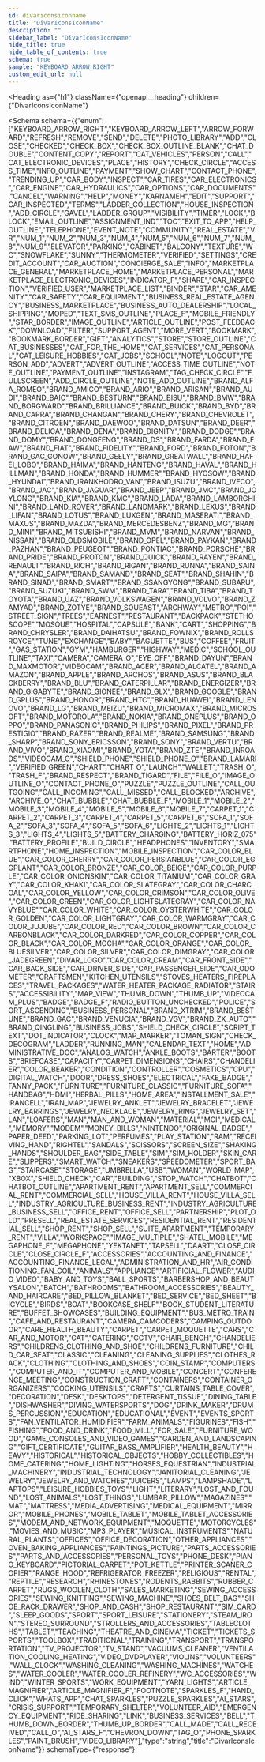 ```yaml
---
id: divariconsiconname
title: "DivarIconsIconName"
description: ""
sidebar_label: "DivarIconsIconName"
hide_title: true
hide_table_of_contents: true
schema: true
sample: "KEYBOARD_ARROW_RIGHT"
custom_edit_url: null
---
```



<Heading
  as={"h1"}
  className={"openapi__heading"}
  children={"DivarIconsIconName"}
>
</Heading>





<Schema
  schema={{"enum":["KEYBOARD_ARROW_RIGHT","KEYBOARD_ARROW_LEFT","ARROW_FORWARD","REFRESH","REMOVE","SEND","DELETE","PHOTO_LIBRARY","ADD","CLOSE","CHECKED","CHECK_BOX","CHECK_BOX_OUTLINE_BLANK","CHAT_DOUBLE","CONTENT_COPY","REPORT","CAT_VEHICLES","PERSON","CALL","CAT_ELECTRONIC_DEVICES","PLACE","HISTORY","CHECK_CIRCLE","ACCESS_TIME","INFO_OUTLINE","PAYMENT","SHOW_CHART","CONTACT_PHONE","TRENDING_UP","CAR_BODY","INSPECT","CAR_TIRES","CAR_ELECTRONICS","CAR_ENGINE","CAR_HYDRAULICS","CAR_OPTIONS","CAR_DOCUMENTS","CANCEL","WARNING","HELP","MONEY","KARNAMEH","EDIT","SUPPORT","CAR_INSPECTED","TERMS","LADDER_COLLECTION","HOUSE_INSPECTION","ADD_CIRCLE","GAVEL","LADDER_GROUP","VISIBILITY","TIMER","LOCK","BLOCK","EMAIL_OUTLINE","ASSIGNMENT_IND","TOC","EXIT_TO_APP","HELP_OUTLINE","TELEPHONE","EVENT_NOTE","COMMUNITY","REAL_ESTATE","VR","NUM_1","NUM_2","NUM_3","NUM_4","NUM_5","NUM_6","NUM_7","NUM_8","NUM_9","ELEVATOR","PARKING","CABINET","BALCONY","TEXTURE","WC","SNOWFLAKE","SUNNY","THERMOMETER","VERIFIED","SETTINGS","CREDIT_ACCOUNT","CAR_AUCTION","CONCIERGE_SALE","INFO","MARKETPLACE_GENERAL","MARKETPLACE_HOME","MARKETPLACE_PERSONAL","MARKETPLACE_ELECTRONIC_DEVICES","INDICATOR_F","SHARE","CAR_INSPECTION","VERIFIED_USER","MARKETPLACE_LIST","BINDER","STAR","CAR_AMENITY","CAR_SAFETY","CAR_EQUIPMENT","BUSINESS_REAL_ESTATE_AGENCY","BUSINESS_MARKETPLACE","BUSINESS_AUTO_DEALERSHIP","LOCAL_SHIPPING","MOPED","TEXT_SMS_OUTLINE","PLACE_F","MOBILE_FRIENDLY","STAR_BORDER","IMAGE_OUTLINE","ARTICLE_OUTLINE","POST_FEEDBACK","DOWNLOAD","FILTER","SUPPORT_AGENT","MORE_VERT","BOOKMARK","BOOKMARK_BORDER","GIFT","ANALYTICS","STORE","STORE_OUTLINE","CAT_BUSINESSES","CAT_FOR_THE_HOME","CAT_SERVICES","CAT_PERSONAL","CAT_LEISURE_HOBBIES","CAT_JOBS","SCHOOL","NOTE","LOGOUT","PERSON_ADD","ADVERT","ADVERT_OUTLINE","ACCESS_TIME_OUTLINE","NOTE_OUTLINE","PAYMENT_OUTLINE","INSTAGRAM","TAG_CHECK_CIRCLE","FULLSCREEN","ADD_CIRCLE_OUTLINE","NOTE_ADD_OUTLINE","BRAND_ALFA_ROMEO","BRAND_AMICO","BRAND_ARIO","BRAND_ARISAN","BRAND_AUDI","BRAND_BAIC","BRAND_BESTURN","BRAND_BISU","BRAND_BMW","BRAND_BORGWARD","BRAND_BRILLIANCE","BRAND_BUICK","BRAND_BYD","BRAND_CAPRA","BRAND_CHANGAN","BRAND_CHERY","BRAND_CHEVROLET","BRAND_CITROEN","BRAND_DAEWOO","BRAND_DATSUN","BRAND_DEER","BRAND_DELICA","BRAND_DENA","BRAND_DIGNITY","BRAND_DODGE","BRAND_DOMY","BRAND_DONGFENG","BRAND_DS","BRAND_FARDA","BRAND_FAW","BRAND_FIAT","BRAND_FIDELITY","BRAND_FORD","BRAND_FOTON","BRAND_GAC_GONOW","BRAND_GEELY","BRAND_GREATWALL","BRAND_HAFEI_LOBO","BRAND_HAIMA","BRAND_HANTENG","BRAND_HAVAL","BRAND_HILLMAN","BRAND_HONDA","BRAND_HUMMER","BRAND_HYOSOW","BRAND_HYUNDAI","BRAND_IRANKHODRO_VAN","BRAND_ISUZU","BRAND_IVECO","BRAND_JAC","BRAND_JAGUAR","BRAND_JEEP","BRAND_JMC","BRAND_JOYLONG","BRAND_KIA","BRAND_KMC","BRAND_LADA","BRAND_LAMBORGHINI","BRAND_LAND_ROVER","BRAND_LANDMARK","BRAND_LEXUS","BRAND_LIFAN","BRAND_LOTUS","BRAND_LUXGEN","BRAND_MASERATI","BRAND_MAXUS","BRAND_MAZDA","BRAND_MERCEDESBENZ","BRAND_MG","BRAND_MINI","BRAND_MITSUBISHI","BRAND_MVM","BRAND_NARVAN","BRAND_NISSAN","BRAND_OLDSMOBILE","BRAND_OPEL","BRAND_PAYKAN","BRAND_PAZHAN","BRAND_PEUGEOT","BRAND_PONTIAC","BRAND_PORSCHE","BRAND_PRIDE","BRAND_PROTON","BRAND_QUICK","BRAND_RAYEN","BRAND_RENAULT","BRAND_RICH","BRAND_RIGAN","BRAND_RUNNA","BRAND_SAINA","BRAND_SAIPA","BRAND_SAMAND","BRAND_SEAT","BRAND_SHAHIN","BRAND_SINAD","BRAND_SMART","BRAND_SSANGYONG","BRAND_SUBARU","BRAND_SUZUKI","BRAND_SWM","BRAND_TARA","BRAND_TIBA","BRAND_TOYOTA","BRAND_UAZ","BRAND_VOLKSWAGEN","BRAND_VOLVO","BRAND_ZAMYAD","BRAND_ZOTYE","BRAND_SOUEAST","ARCHWAY","METRO","POI","STREET_SIGN","TREES","EARNEST","RESTAURANT","BACKPACK","STETHOSCOPE","MOSQUE","HOSPITAL","CAPSULE","BANK","CART","SHOPPING","BRAND_CHRYSLER","BRAND_DAIHATSU","BRAND_FOWNIX","BRAND_ROLLSROYCE","TUNE","EXCHANGE","BABY","BAGUETTE","BUS","COFFEE","FRUIT","GAS_STATION","GYM","HAMBURGER","HIGHWAY","MEDIC","SCHOOL_OUTLINE","TAXI","CAMERA","CAMERA_O","EYE_OFF","BRAND_DAYUN","BRAND_MAXMOTOR","VIDEOCAM","BRAND_ACER","BRAND_ALCATEL","BRAND_AMAZON","BRAND_APPLE","BRAND_ARCHOS","BRAND_ASUS","BRAND_BLACKBERRY","BRAND_BLU","BRAND_CATERPILLAR","BRAND_ENERGIZER","BRAND_GIGABYTE","BRAND_GIONEE","BRAND_GLX","BRAND_GOOGLE","BRAND_GPLUS","BRAND_HONOR","BRAND_HTC","BRAND_HUAWEI","BRAND_LENOVO","BRAND_LG","BRAND_MEIZU","BRAND_MICROMAX","BRAND_MICROSOFT","BRAND_MOTOROLA","BRAND_NOKIA","BRAND_ONEPLUS","BRAND_OPPO","BRAND_PANASONIC","BRAND_PHILIPS","BRAND_PIXEL","BRAND_PRESTIGIO","BRAND_RAZER","BRAND_REALME","BRAND_SAMSUNG","BRAND_SHARP","BRAND_SONY_ERICSSON","BRAND_SONY","BRAND_VERTU","BRAND_VIVO","BRAND_XIAOMI","BRAND_YOTA","BRAND_ZTE","BRAND_INROADS","VIDEOCAM_O","SHIELD_PHONE","SHIELD_PHONE_O","BRAND_LAMARI","VERIFIED_GREEN","CHART","CHART_O","LAUNCH","WALLET","TRASH_O","TRASH_F","BRAND_RESPECT","BRAND_TIGARD","FILE","FILE_O","IMAGE_OUTLINE_O","CONTACT_PHONE_O","PUZZLE","PUZZLE_OUTLINE","CALL_OUTGOING","CALL_INCOMING","CALL_MISSED","CALL_BLOCKED","ARCHIVE","ARCHIVE_O","CHAT_BUBBLE","CHAT_BUBBLE_F","MOBILE_1","MOBILE_2","MOBILE_3","MOBILE_4","MOBILE_5","MOBILE_6","MOBILE_7","CARPET_1","CARPET_2","CARPET_3","CARPET_4","CARPET_5","CARPET_6","SOFA_1","SOFA_2","SOFA_3","SOFA_4","SOFA_5","SOFA_6","LIGHTS_2","LIGHTS_1","LIGHTS_3","LIGHTS_4","LIGHTS_5","BATTERY_CHARGING","BATTERY_HORIZ_075","BATTERY_PROFILE","BUILD_CIRCLE","HEADPHONES","INVENTORY","SMARTPHONE","HOME_INSPECTION","MOBILE_INSPECTION","CAR_COLOR_BLUE","CAR_COLOR_CHERRY","CAR_COLOR_PERSIANBLUE","CAR_COLOR_EGGPLANT","CAR_COLOR_BRONZE","CAR_COLOR_BEIGE","CAR_COLOR_PURPLE","CAR_COLOR_ONIONSKIN","CAR_COLOR_TITANIUM","CAR_COLOR_GRAY","CAR_COLOR_KHAKI","CAR_COLOR_SLATEGRAY","CAR_COLOR_CHARCOAL","CAR_COLOR_YELLOW","CAR_COLOR_CRIMSON","CAR_COLOR_OLIVE","CAR_COLOR_GREEN","CAR_COLOR_LIGHTSLATEGRAY","CAR_COLOR_NAVYBLUE","CAR_COLOR_WHITE","CAR_COLOR_OYSTERWHITE","CAR_COLOR_GOLDEN","CAR_COLOR_LIGHTGRAY","CAR_COLOR_WARMGRAY","CAR_COLOR_JUJUBE","CAR_COLOR_RED","CAR_COLOR_BROWN","CAR_COLOR_CARBONBLACK","CAR_COLOR_DARKRED","CAR_COLOR_COPPER","CAR_COLOR_BLACK","CAR_COLOR_MOCHA","CAR_COLOR_ORANGE","CAR_COLOR_BLUESILVER","CAR_COLOR_SILVER","CAR_COLOR_DIMGRAY","CAR_COLOR_JADEGREEN","DIVAR_LOGO","CAR_COLOR_CREAM","CAR_FRONT_SIDE","CAR_BACK_SIDE","CAR_DRIVER_SIDE","CAR_PASSENGER_SIDE","CAR_ODOMETER","CRAFTSMEN","KITCHEN_UTENSILS","STOVES_HEATERS_FIREPLACES","TRAVEL_PACKAGES","WATER_HEATER_PACKAGE_RADIATOR","STAIRS","ACCESSIBILITY","MAP_VIEW","THUMB_DOWN","THUMB_UP","VIDEOCAM_PLUS","BADGE","BADGE_F","RADIO_BUTTON_UNCHECKED","POLICE","SORT_ASCENDING","BUSINESS_PERSONAL","BRAND_XTRIM","BRAND_BESTUNE","BRAND_GAC","BRAND_VENUCIA","BRAND_VGV","BRAND_ZX_AUTO","BRAND_QINGLING","BUSINESS_JOBS","SHIELD_CHECK_CIRCLE","SCRIPT_TEXT","DOT_INDICATOR","CLOCK","MAP_MARKER","TOMAN_SIGN","CHECK_DECOGRAM","LADDER","RUNNING_MAN","CALENDAR_TEXT","HOME","ADMINISTRATIVE_DOC","ANALOG_WATCH","ANKLE_BOOTS","BARTER","BOOTS","BRIEFCASE","CAPACITY","CARPET_DIMENSIONS","CHAIRS","CHANDELIER","COLOR_BEAKER","CONDITION","CONTROLLER","COSMETICS","CPU","DIGITAL_WATCH","DOOR","DRESS_SHOES","ELECTRICAL","FAKE_BADGE","FANNY_PACK","FURNITURE","FURNITURE_CLASSIC","FURNITURE_SOFA","HANDBAG","HDMI","HERBAL_PILLS","HOME_AREA","INSTALLMENT_SALE","IRANCELL","IRAN_MAP","JEWELRY_ANKLET","JEWELRY_BRACELET","JEWELRY_EARRINGS","JEWELRY_NECKLACE","JEWELRY_RING","JEWELRY_SET","LAN","LOAFERS","MAN","MAN_AND_WOMAN","MATERIAL","MCI","MEDICAL","MEMORY","MODEM","MONEY_BILLS","NINTENDO","ORIGINAL_BADGE","PAPER_DEED","PARKING_LOT","PERFUMES","PLAY_STATION","RAM","RECEIVING_HAND","RIGHTEL","SANDALS","SCISSORS","SCREEN_SIZE","SHAKING_HANDS","SHOULDER_BAG","SIDE_TABLE","SIM","SIM_HOLDER","SKIN_CARE","SLIPPERS","SMART_WATCH","SNEAKERS","SPEEDOMETER","SPORT_BAG","STAIRCASE","STORAGE","UMBRELLA","USB","WOMAN","WORLD_MAP","XBOX","SHIELD_CHECK","CAR","BUILDING","STOP_WATCH","CHATBOT","CHATBOT_OUTLINE","APARTMENT_RENT","APARTMENT_SELL","COMMERCIAL_RENT","COMMERCIAL_SELL","HOUSE_VILLA_RENT","HOUSE_VILLA_SELL","INDUSTRY_AGRICULTURE_BUSINESS_RENT","INDUSTRY_AGRICULTURE_BUSINESS_SELL","OFFICE_RENT","OFFICE_SELL","PARTNERSHIP","PLOT_OLD","PRESELL","REAL_ESTATE_SERVICES","RESIDENTIAL_RENT","RESIDENTIAL_SELL","SHOP_RENT","SHOP_SELL","SUITE_APARTMENT","TEMPORARY_RENT","VILLA","WORKSPACE","IMAGE_MULTIPLE","SHATEL_MOBILE","MEGAPHONE_F","MEGAPHONE","YEKTANET","TAPSELL","DAART","CLOSE_CIRCLE","CLOSE_CIRCLE_F","ACCESSORIES","ACCOUNTING_AND_FINANCE","ACCOUNTING_FINANCE_LEGAL","ADMINISTRATION_AND_HR","AIR_CONDITIONING_FAN_COIL","ANIMALS","APPLIANCE","ARTIFICIAL_FLOWER","AUDIO_VIDEO","BABY_AND_TOYS","BALL_SPORTS","BARBERSHOP_AND_BEAUTYSALON","BATCH","BATHROOMS","BATHROOM_ACCESSORIES","BEAUTY_AND_HAIRCARE","BED_PILLOW_BLANKET","BED_SERVICE","BED_SHEET","BICYCLE","BIRDS","BOAT","BOOKCASE_SHELF","BOOK_STUDENT_LITERATURE","BUFFET_SHOWCASES","BUILDING_EQUIPMENT","BUS_METRO_TRAIN","CAFE_AND_RESTAURANT","CAMERA_CAMCODERS","CAMPING_OUTDOOR","CARE_HEALTH_BEAUTY","CARPET","CARPET_MOQUETTE","CARS","CAR_AND_MOTOR","CAT","CATERING","CCTV","CHAIR_BENCH","CHANDELIERS","CHILDRENS_CLOTHING_AND_SHOE","CHILDRENS_FURNITURE","CHILD_CAR_SEAT","CLASSIC","CLEANING","CLEANING_SUPPLIES","CLOTHES_RACK","CLOTHING","CLOTHING_AND_SHOES","COIN_STAMP","COMPUTERS","COMPUTER_AND_IT","COMPUTER_AND_MOBILE","CONCERT","CONFERENCE_MEETING","CONSTRUCTION_CRAFT","CONTAINERS","CONTAINER_ORGANIZERS","COOKING_UTENSILS","CRAFTS","CURTAINS_TABLE_COVER","DECORATION","DESK","DESKTOPS","DETERGENT_TISSUE","DINING_TABLE","DISHWASHER","DIVING_WATERSPORTS","DOG","DRINK_MAKER","DRUMS_PERCUSSION","EDUCATION","EDUCATIONAL","EVENT","EVENTS_SPORTS","FAN_VENTILATOR_HUMIDIFIER","FARM_ANIMALS","FIGURINES","FISH","FISHING","FOOD_AND_DRINK","FOOD_MILL","FOR_SALE","FURNITURE_WOOD","GAME_CONSOLES_AND_VIDEO_GAMES","GARDEN_AND_LANDSCAPING","GIFT_CERTIFICATE","GUITAR_BASS_AMPLIFIER","HEALTH_BEAUTY","HEAVY","HISTORICAL","HISTORICAL_OBJECTS","HOBBY_COLLECTIBLES","HOME_CATERING","HOME_LIGHTING","HORSES_EQUESTRIAN","INDUSTRIAL_MACHINERY","INDUSTRIAL_TECHNOLOGY","JANITORIAL_CLEANING","JEWELRY","JEWELRY_AND_WATCHES","JUICERS","LAMPS","LAMPSHADE","LAPTOPS","LEISURE_HOBBIES_TOYS","LIGHT","LITERARY","LOST_AND_FOUND","LOST_ANIMALS","LOST_THINGS","LUMBAR_PILLOW","MAGAZINES","MAT","MATTRESS","MEDIA_ADVERTISING","MEDICAL_EQUIPMENT","MIRROR","MOBILE_PHONES","MOBILE_TABLET","MOBILE_TABLET_ACCESSORIES","MODEM_AND_NETWORK_EQUIPMENT","MOQUETTE","MOTORCYCLES","MOVIES_AND_MUSIC","MP3_PLAYER","MUSICAL_INSTRUMENTS","NATURAL_PLANTS","OFFICES","OFFICE_DECORATION","OTHER_APPLIANCES","OVEN_BAKING_APPLIANCES","PAINTINGS_PICTURE","PARTS_ACCESSORIES","PARTS_AND_ACCESSORIES","PERSONAL_TOYS","PHONE_DESK","PIANO_KEYBOARD","PICTORIAL_CARPET","POT_KETTLE","PRINTER_SCANER_COPIER","RANGE_HOOD","REFRIGERATOR_FREEZER","RELIGIOUS","RENTAL","REPTILE","RESEARCH","RHINESTONES","RODENTS_RABBITS","RUBBER_CARPET","RUGS_WOOLEN_CLOTH","SALES_MARKETING","SEWING_ACCESSORIES","SEWING_KNITTING","SEWING_MACHINE","SHOES_BELT_BAG","SHOE_RACK_DRAWER","SHOP_AND_CASH","SHOP_RESTAURANT","SIM_CARD","SLEEP_GOODS","SPORT","SPORT_LEISURE","STATIONERY","STEAM_IRON","STEREO_SURROUND","STROLLERS_AND_ACCESSORIES","TABLECLOTHS","TABLET","TEACHING","THEATRE_AND_CINEMA","TICKET","TICKETS_SPORTS","TOOLBOX","TRADITIONAL","TRAINING","TRANSPORT","TRANSPORTATION","TV_PROJECTOR","TV_STAND","VACUUMS_CLEANER","VENTILATION_COOLING_HEATING","VIDEO_DVDPLAYER","VIOLINS","VOLUNTEERS","WALL_CLOCK","WASHING_CLEANING","WASHING_MACHINES","WATCHES","WATER_COOLER","WATER_COOLER_REFINERY","WC_ACCESSORIES","WIND","WINTER_SPORTS","WORK_EQUIPMENT","YARN_LIGHTS","ARTICLE_MAGNIFIER","ARTICLE_MAGNIFIER_F","FOOTNOTE","SPARKLES_F","HAND_CLICK","WHATS_APP","CHAT_SPARKLES","PUZZLE_SPARKLES","AI_STARS","CRISIS_SUPPORT","TEMPORARY_SHELTER","VOLUNTEER_AID","EMERGENCY_EQUIPMENT","RIDE_SHARING","LINK","BUSINESS_SERVICES","BELL","THUMB_DOWN_BORDER","THUMB_UP_BORDER","CALL_MADE","CALL_RECEIVED","CALL_O","AI_STARS_F","CHEVRON_DOWN","TAG_O","PHONE_SPARKLES","PAINT_BRUSH","VIDEO_LIBRARY"],"type":"string","title":"DivarIconsIconName"}}
  schemaType={"response"}
>
  
</Schema>
            